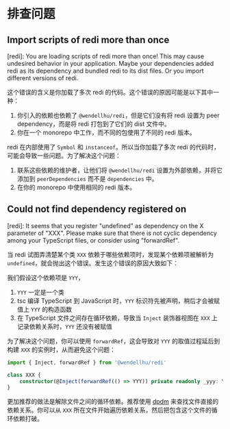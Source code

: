 
# 排查问题

## Import scripts of redi more than once

<Callout>
[redi]: You are loading scripts of redi more than once! This may cause undesired behavior in your application.
Maybe your dependencies added redi as its dependency and bundled redi to its dist files. Or you import different versions of redi.
</Callout>

这个错误的含义是你加载了多次 redi 的代码。这个错误的原因可能是以下其中一种：

1. 你引入的依赖也依赖了 `@wendellhu/redi`，但是它们没有将 redi 设置为 peer dependency，而是将 redi 打包到了它们的 dist 文件中。
2. 你在一个 monorepo 中工作，而不同的包使用了不同的 redi 版本。

redi 在内部使用了 `Symbol` 和 `instanceof`。所以当你加载了多次 redi 的代码时，可能会导致一些问题。为了解决这个问题：

1. 联系这些依赖的维护者，让他们将 `@wendellhu/redi` 设置为外部依赖，并将它添加到 `peerDependencies` 而不是 `dependencies` 中。
2. 在你的 monorepo 中使用相同的 redi 版本。

## Could not find dependency registered on

<Callout>
[redi]: It seems that you register "undefined" as dependency on the X parameter of "XXX". Please make sure that there is not cyclic dependency among your TypeScript files, or consider using "forwardRef".
</Callout>

当 redi 试图弄清楚某个类 `XXX` 依赖于哪些依赖项时，发现某个依赖项被解析为 `undefined`，就会抛出这个错误。发生这个错误的原因大致如下：

我们假设这个依赖项是 `YYY`，

1. `YYY` 一定是一个类
2. tsc 编译 TypeScript 到 JavaScript 时，`YYY` 标识符先被声明，稍后才会被赋值上 `YYY` 的构造函数
3. 在 TypeScript 文件之间存在循环依赖，导致当 `Inject` 装饰器视图在 `XXX` 上记录依赖关系时，`YYY` 还没有被赋值

为了解决这个问题，你可以使用 `forwardRef`，这会导致对 `YYY` 的取值过程延后到构建 `XXX` 的实例时，从而避免这个问题：

```ts
import { Inject, forwardRef } from '@wendellhu/redi'

class XXX {
    constructor(@Inject(forwardRef(() => YYY)) private readonly _yyy: YYY) {}
}

```

更加推荐的做法是解除文件之间的循环依赖。推荐使用 [dpdm](https://www.npmjs.com/package/dpdm) 来查找文件直接的依赖关系。你可以从  `XXX` 所在文件开始遍历依赖关系，然后把包含这个文件的循环依赖打破。
